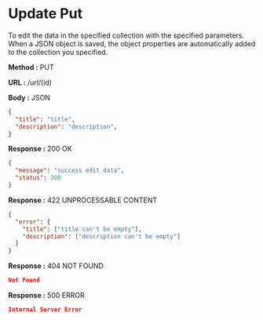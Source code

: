 
# Update Put

To edit the data in the specified collection with the specified parameters.
When a JSON object is saved, the object properties are automatically added to the collection you specified.

**Method :** <Badge variant="info">PUT</Badge>

**URL :** <Badge variant="dark">/url/(id)</Badge>

**Body :** <Badge variant="purple">JSON</Badge>

```json
{
  "title": "title",
  "description": "description",
}
```

**Response :** <BadgeOutline variant="success">200 OK</BadgeOutline>

```json
{
  "message": "success edit data",
  "status": 200
}
```

**Response :** <BadgeOutline variant="info">422 UNPROCESSABLE CONTENT</BadgeOutline>

```json
{
  "error": {
    "title": ["title can't be empty"],
    "description": ["description can't be empty"]
  }
}
```

**Response :** <BadgeOutline variant="warning">404 NOT FOUND</BadgeOutline>

```json
Not Found
```

**Response :** <BadgeOutline variant="danger">500 ERROR</BadgeOutline>

```json
Internal Server Error
```
